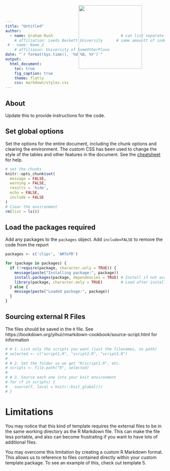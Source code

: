 ```yaml
---
title: "Untitled"
author:
  - name: Graham Rush                              # can list separate items
    # affiliation: Leeds Beckett University      # same amountt of indentation needed
 # - name: Name_2
    # affiliaion: University of SomeOtherPlace
date: "`r format(Sys.time(), '%d %B, %Y')`"
output:
  html_document:
    toc: true
    fig_caption: true
    theme: flatly
    css: markdown/styles.css
---
```


<img src="markdown/logo.png" width=200 style="position:absolute;top:20px;right:300px;" />

## About

Update this to provide instructions for the code.

## Set global options

Set the options for the entire document, including the chunk options and clearing the environment. The custom CSS has been used to change the style of the tables and other features in the document. See the [cheatsheet](https://rstudio.github.io/cheatsheets/html/rmarkdown.html) for help. 

```r
# set the chunks
knitr::opts_chunk$set(
  message = FALSE,
  warning = FALSE,
  results = 'hide',
  echo = FALSE,
  include = FALSE
)
# Clear the environment
rm(list = ls())
```

## Load the packages required

Add any packages to the `packages` object. Add `include=FALSE` to remove the code from the report

```r
packages <- c('clipr', 'ARTofR')

for (package in packages) {
  if (!require(package, character.only = TRUE)) {
    message(paste("Installing package:", package))
    install.packages(package, dependencies = TRUE) # Install if not available
    library(package, character.only = TRUE)        # Load after installation
  } else {
    message(paste("Loaded package:", package))
  }
}
```
## Sourcing external R Files

The files should be saved in the `R` file. See https://bookdown.org/yihui/rmarkdown-cookbook/source-script.html for information

```r
# # 1. List only the scripts you want (just the filenames, no path)
# selected <- c("script1.R", "script2.R", "script3.R")
# 
# # 2. Set the folder so we get "R/script1.R", etc.
# scripts <- file.path("R", selected)
# 
# # 3. Source each one into your knit environment
# for (f in scripts) {
#   source(f, local = knitr::knit_global())
# }
```

# Limitations

You may notice that this kind of template requires the external files to be in the same working directory as the R Markdown file. This can make the file less portable, and also can become frustrating if you want to have lots of additional files.

You may overcome this limitation by creating a custom R Markdown format. This allows us to reference to files contained directly within your custom template package. To see an example of this, check out template 5.

